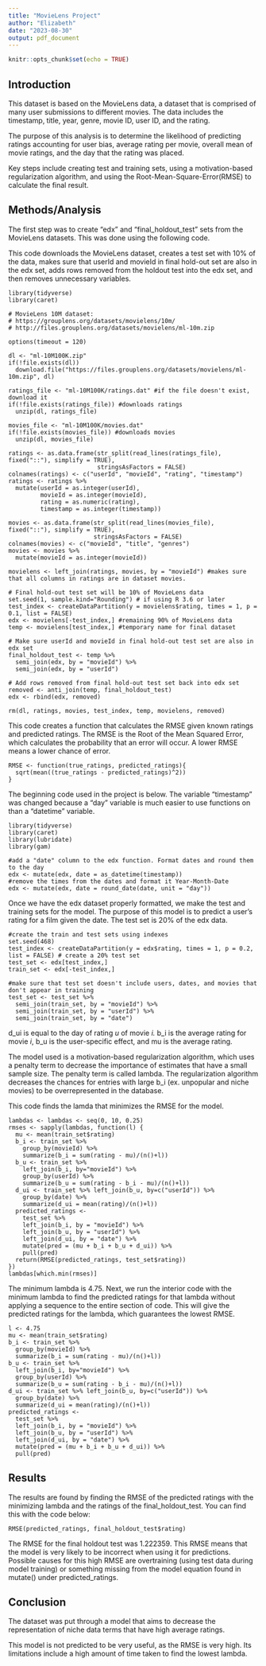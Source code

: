 ```yaml
---
title: "MovieLens Project"
author: "Elizabeth"
date: "2023-08-30"
output: pdf_document
---
```


```r
knitr::opts_chunk$set(echo = TRUE)
```

## Introduction

This dataset is based on the MovieLens data, a dataset that is comprised of many user submissions to different movies. The data includes the timestamp, title, year, genre, movie ID, user ID, and the rating.

The purpose of this analysis is to determine the likelihood of predicting ratings accounting for user bias, average rating per movie, overall mean of movie ratings, and the day that the rating was placed.

Key steps include creating test and training sets, using a motivation-based regularization algorithm, and using the Root-Mean-Square-Error(RMSE) to calculate the final result.

## Methods/Analysis

The first step was to create "edx" and "final_holdout_test" sets from the MovieLens datasets. This was done using the following code.

This code downloads the MovieLens dataset, creates a test set with 10% of the data, makes sure that userId and movieId in final hold-out set are also in the edx set, adds rows removed from the holdout test into the edx set, and then removes unnecessary variables.

```         
library(tidyverse)
library(caret)

# MovieLens 10M dataset:
# https://grouplens.org/datasets/movielens/10m/
# http://files.grouplens.org/datasets/movielens/ml-10m.zip

options(timeout = 120)

dl <- "ml-10M100K.zip"
if(!file.exists(dl))
  download.file("https://files.grouplens.org/datasets/movielens/ml-10m.zip", dl)

ratings_file <- "ml-10M100K/ratings.dat" #if the file doesn't exist, download it
if(!file.exists(ratings_file)) #downloads ratings
  unzip(dl, ratings_file)

movies_file <- "ml-10M100K/movies.dat" 
if(!file.exists(movies_file)) #downloads movies
  unzip(dl, movies_file)

ratings <- as.data.frame(str_split(read_lines(ratings_file), fixed("::"), simplify = TRUE),
                         stringsAsFactors = FALSE)
colnames(ratings) <- c("userId", "movieId", "rating", "timestamp")
ratings <- ratings %>%
  mutate(userId = as.integer(userId),
         movieId = as.integer(movieId),
         rating = as.numeric(rating),
         timestamp = as.integer(timestamp))

movies <- as.data.frame(str_split(read_lines(movies_file), fixed("::"), simplify = TRUE),
                        stringsAsFactors = FALSE)
colnames(movies) <- c("movieId", "title", "genres")
movies <- movies %>%
  mutate(movieId = as.integer(movieId))

movielens <- left_join(ratings, movies, by = "movieId") #makes sure that all columns in ratings are in dataset movies.

# Final hold-out test set will be 10% of MovieLens data
set.seed(1, sample.kind="Rounding") # if using R 3.6 or later
test_index <- createDataPartition(y = movielens$rating, times = 1, p = 0.1, list = FALSE)
edx <- movielens[-test_index,] #remaining 90% of MovieLens data
temp <- movielens[test_index,] #temporary name for final dataset

# Make sure userId and movieId in final hold-out test set are also in edx set
final_holdout_test <- temp %>% 
  semi_join(edx, by = "movieId") %>%
  semi_join(edx, by = "userId")

# Add rows removed from final hold-out test set back into edx set
removed <- anti_join(temp, final_holdout_test)
edx <- rbind(edx, removed)

rm(dl, ratings, movies, test_index, temp, movielens, removed)
```

This code creates a function that calculates the RMSE given known ratings and predicted ratings. The RMSE is the Root of the Mean Squared Error, which calculates the probability that an error will occur. A lower RMSE means a lower chance of error.

```         
RMSE <- function(true_ratings, predicted_ratings){
  sqrt(mean((true_ratings - predicted_ratings)^2))
}
```

The beginning code used in the project is below. The variable "timestamp" was changed because a "day" variable is much easier to use functions on than a "datetime" variable.

```         
library(tidyverse)
library(caret)
library(lubridate)
library(gam)

#add a "date" column to the edx function. Format dates and round them to the day
edx <- mutate(edx, date = as_datetime(timestamp))
#remove the times from the dates and format it Year-Month-Date
edx <- mutate(edx, date = round_date(date, unit = "day"))
```

Once we have the edx dataset properly formatted, we make the test and training sets for the model. The purpose of this model is to predict a user's rating for a film given the date. The test set is 20% of the edx data.

```         
#create the train and test sets using indexes
set.seed(468)
test_index <- createDataPartition(y = edx$rating, times = 1, p = 0.2, list = FALSE) # create a 20% test set
test_set <- edx[test_index,]
train_set <- edx[-test_index,]

#make sure that test set doesn't include users, dates, and movies that don't appear in training
test_set <- test_set %>% 
  semi_join(train_set, by = "movieId") %>%
  semi_join(train_set, by = "userId") %>%
  semi_join(train_set, by = "date")
```

d_ui is equal to the day of rating *u* of movie *i.* b_i is the average rating for movie *i*, b_u is the user-specific effect, and mu is the average rating.

The model used is a motivation-based regularization algorithm, which uses a penalty term to decrease the importance of estimates that have a small sample size. The penalty term is called lambda. The regularization algorithm decreases the chances for entries with large b_i (ex. unpopular and niche movies) to be overrepresented in the database.

This code finds the lamda that minimizes the RMSE for the model.

```         
lambdas <- lambdas <- seq(0, 10, 0.25)
rmses <- sapply(lambdas, function(l) {
  mu <- mean(train_set$rating)
  b_i <- train_set %>% 
    group_by(movieId) %>%
    summarize(b_i = sum(rating - mu)/(n()+l))
  b_u <- train_set %>% 
    left_join(b_i, by="movieId") %>%
    group_by(userId) %>%
    summarize(b_u = sum(rating - b_i - mu)/(n()+l))
  d_ui <- train_set %>% left_join(b_u, by=c("userId")) %>%
    group_by(date) %>%
    summarize(d_ui = mean(rating)/(n()+l))
  predicted_ratings <- 
    test_set %>% 
    left_join(b_i, by = "movieId") %>%
    left_join(b_u, by = "userId") %>%
    left_join(d_ui, by = "date") %>%
    mutate(pred = (mu + b_i + b_u + d_ui)) %>%
    pull(pred)
  return(RMSE(predicted_ratings, test_set$rating))
})
lambdas[which.min(rmses)]
```

The minimum lambda is 4.75. Next, we run the interior code with the minimum lambda to find the predicted ratings for that lambda without applying a sequence to the entire section of code. This will give the predicted ratings for the lambda, which guarantees the lowest RMSE.

```         
l <- 4.75
mu <- mean(train_set$rating)
b_i <- train_set %>% 
  group_by(movieId) %>%
  summarize(b_i = sum(rating - mu)/(n()+l))
b_u <- train_set %>% 
  left_join(b_i, by="movieId") %>%
  group_by(userId) %>%
  summarize(b_u = sum(rating - b_i - mu)/(n()+l))
d_ui <- train_set %>% left_join(b_u, by=c("userId")) %>%
  group_by(date) %>%
  summarize(d_ui = mean(rating)/(n()+l))
predicted_ratings <- 
  test_set %>% 
  left_join(b_i, by = "movieId") %>%
  left_join(b_u, by = "userId") %>%
  left_join(d_ui, by = "date") %>%
  mutate(pred = (mu + b_i + b_u + d_ui)) %>%
  pull(pred)
```

## Results

The results are found by finding the RMSE of the predicted ratings with the minimizing lambda and the ratings of the final_holdout_test. You can find this with the code below:

```         
RMSE(predicted_ratings, final_holdout_test$rating)
```

The RMSE for the final holdout test was 1.222359. This RMSE means that the model is very likely to be incorrect when using it for predictions. Possible causes for this high RMSE are overtraining (using test data during model training) or something missing from the model equation found in mutate() under predicted_ratings.

## Conclusion

The dataset was put through a model that aims to decrease the representation of niche data terms that have high average ratings.

This model is not predicted to be very useful, as the RMSE is very high. Its limitations include a high amount of time taken to find the lowest lambda.
